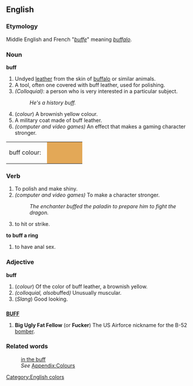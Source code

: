 ==English==
[[Category:English colors]]

===Etymology===
Middle English and French "''[[buffe]]''" meaning ''[[buffalo]]''.

===Noun===
'''buff'''
# Undyed [[leather]] from the skin of [[buffalo]] or similar animals. 
# A tool, often one covered with buff leather, used for polishing.
# ''(Colloquial)'': a person who is very interested in a particular subject.
#: ''He's a history buff.''
# (''colour'') A brownish yellow colour. 
# A military coat made of buff leather.
# ''(computer and video games)'' An effect that makes a gaming character stronger.
<table><tr><td>buff colour: &nbsp;</td>
<td bgcolor="#E3A857" width="80">&nbsp; </td></tr></table>

===Verb===
{{en-infl-reg-consonant|buff||}}
# To polish and make shiny.
# ''(computer and video games)'' To make a character stronger.
#: ''The enchanter buffed the paladin to prepare him to fight the dragon.''
# to hit or strike.
'''to buff a ring'''
# to have anal sex.

===Adjective===
'''buff'''
# (''colour'') Of the color of buff leather, a brownish yellow.
# ''(colloquial, also ''buffed'')'' Unusually muscular.
# (''Slang'') Good looking.

==={{Acronym}}===
'''[[BUFF]]'''
# '''Big Ugly Fat Fellow''' (or '''Fucker''') The US Airforce nickname for the B-52 [[bomber]].

===Related words===
:[[in the buff]]
:''See'' [[Wiktionary_Appendix:Colours|Appendix:Colours]]